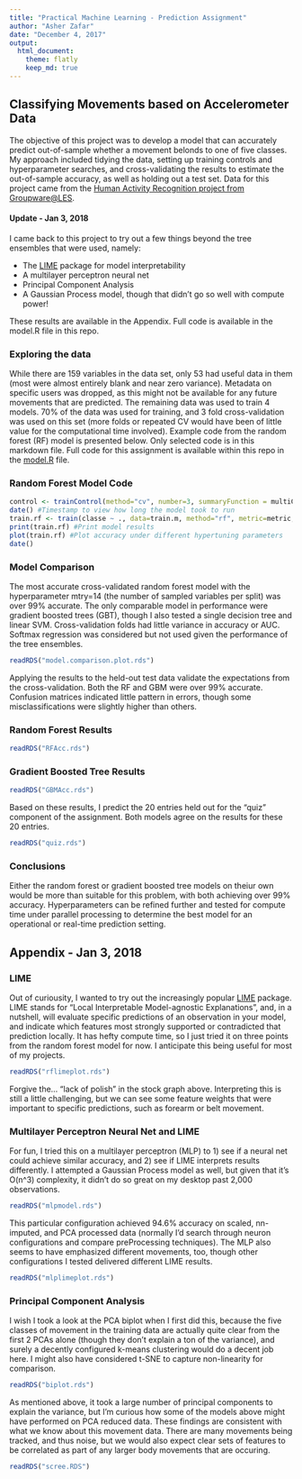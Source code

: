 ```yaml
---
title: "Practical Machine Learning - Prediction Assignment"
author: "Asher Zafar"
date: "December 4, 2017"
output: 
  html_document:
    theme: flatly
    keep_md: true
---
```


## Classifying Movements based on Accelerometer Data 

The objective of this project was to develop a model that can accurately predict out-of-sample whether a movement belonds to one of five classes. My approach included tidying the data, setting up training controls and hyperparameter searches, and cross-validating the results to estimate the out-of-sample accuracy, as well as holding out a test set. Data for this project came from the [Human Activity Recognition project from Groupware@LES](http://groupware.les.inf.puc-rio.br/har). 

#### Update - Jan 3, 2018
I came back to this project to try out a few things beyond the tree ensembles that were used, namely:

* The [LIME](https://github.com/thomasp85/lime) package for model interpretability
* A multilayer perceptron neural net
* Principal Component Analysis
* A Gaussian Process model, though that didn't go so well with compute power!

These results are available in the Appendix. Full code is available in the model.R file in this repo.

### Exploring the data
While there are 159 variables in the data set, only 53 had useful data in them (most were almost entirely blank and near zero variance). Metadata on specific users was dropped, as this might not be available for any future movements that are predicted. The remaining data was used to train 4 models. 70% of the data was used for training, and 3 fold cross-validation was used on this set (more folds or repeated CV would have been of little value for the computational time involved). Example code from the random forest (RF) model is presented below. Only selected code is in this markdown file. Full code for this assignment is available within this repo in the [model.R](https://github.com/asherzafar/coursera-practical-machine-learning/blob/master/model.R) file.

### Random Forest Model Code
```r
control <- trainControl(method="cv", number=3, summaryFunction = multiClassSummary, classProbs = TRUE) #Set controls
date() #Timestamp to view how long the model took to run
train.rf <- train(classe ~ ., data=train.m, method="rf", metric=metric, trControl=control, tuneLength=5) #Run model with controls and hyperparameter search. Metric was set to "Accuracy"
print(train.rf) #Print model results
plot(train.rf) #Plot accuracy under different hypertuning parameters
date()
```

### Model Comparison

The most accurate cross-validated random forest model with the hyperparameter mtry=14 (the number of sampled variables per split) was over 99% accurate. The only comparable model in performance were gradient boosted trees (GBT), though I also tested a single decision tree and linear SVM. Cross-validation folds had little variance in accuracy or AUC. Softmax regression was considered but not used given the performance of the tree ensembles.

```r
readRDS("model.comparison.plot.rds")
```

Applying the results to the held-out test data validate the expectations from the cross-validation. Both the RF and GBM were over 99% accurate. Confusion matrices indicated little pattern in errors, though some misclassifications were slightly higher than others.

### Random Forest Results

```r
readRDS("RFAcc.rds")
```

### Gradient Boosted Tree Results

```r
readRDS("GBMAcc.rds")
```

Based on these results, I predict the 20 entries held out for the "quiz" component of the assignment. Both models agree on the results for these 20 entries.

```r
readRDS("quiz.rds")
```

### Conclusions

Either the random forest or gradient boosted tree models on theiur own would be more than suitable for this problem, with both achieving over 99% accuracy. Hyperparameters can be refined further and tested for compute time under parallel processing to determine the best model for an operational or real-time prediction setting.

## Appendix - Jan 3, 2018
### LIME
Out of curiousity, I wanted to try out the increasingly popular [LIME](https://github.com/thomasp85/lime) package. LIME stands for "Local Interpretable Model-agnostic Explanations", and, in a nutshell, will evaluate specific predictions of an observation in your model, and indicate which features most strongly supported or contradicted that prediction locally. It has hefty compute time, so I just tried it on three points from the random forest model for now. I anticipate this being useful for most of my projects.

```r
readRDS("rflimeplot.rds")
```

Forgive the... "lack of polish" in the stock graph above. Interpreting this is still a little challenging, but we can see some feature weights that were important to specific predictions, such as forearm or belt movement.

### Multilayer Perceptron Neural Net and LIME
For fun, I tried this on a multilayer perceptron (MLP) to 1) see if a neural net could achieve similar accuracy, and 2) see if LIME interprets results differently. I attempted a Gaussian Process model as well, but given that it's O(n^3) complexity, it didn't do so great on my desktop past 2,000 observations.

```r
readRDS("mlpmodel.rds")
```

This particular configuration achieved 94.6% accuracy on scaled, nn-imputed, and PCA processed data (normally I'd search through neuron configurations and compare preProcessing techniques). The MLP also seems to have emphasized different movements, too, though other configurations I tested delivered different LIME results.

```r
readRDS("mlplimeplot.rds")
```

### Principal Component Analysis
I wish I took a look at the PCA biplot when I first did this, because the five classes of movement in the training data are actually quite clear from the first 2 PCAs alone (though they don't explain a ton of the variance), and surely a decently configured k-means clustering would do a decent job here. I might also have considered t-SNE to capture non-linearity for comparison.

```r
readRDS("biplot.rds")
```

As mentioned above, it took a large number of principal components to explain the variance, but I'm curious how some of the models above might have performed on PCA reduced data. These findings are consistent with what we know about this movement data. There are many movements being tracked, and thus noise, but we would also expect clear sets of features to be correlated as part of any larger body movements that are occuring.

```r
readRDS("scree.RDS")
```
